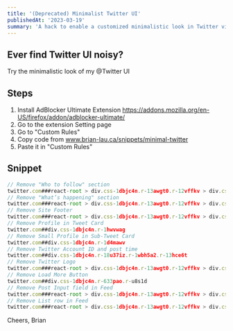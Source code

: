 ```yaml
---
title: '(Deprecated) Minimalist Twitter UI'
publishedAt: '2023-03-19'
summary: 'A hack to enable a customized minimalistic look in Twitter via AdBlocker Ultimate'
---
```


## Ever find Twitter UI noisy?

Try the minimalistic look of my @Twitter UI

## Steps
1. Install AdBlocker Ultimate Extension https://addons.mozilla.org/en-US/firefox/addon/adblocker-ultimate/
2. Go to the extension Setting page
3. Go to "Custom Rules"
4. Copy code from www.brian-lau.ca/snippets/minimal-twitter
5. Paste it in "Custom Rules"

## Snippet

```ts
// Remove "Who to follow" section
twitter.com###react-root > div.css-1dbjc4n.r-13awgt0.r-12vffkv > div.css-1dbjc4n.r-13awgt0.r-12vffkv > div.css-1dbjc4n.r-18u37iz.r-13qz1uu.r-417010:last-child > main.css-1dbjc4n.r-1habvwh.r-16y2uox.r-1wbh5a2:last-child > div.css-1dbjc4n.r-150rngu.r-16y2uox.r-1wbh5a2.r-rthrr5 > div.css-1dbjc4n.r-aqfbo4.r-16y2uox > div.css-1dbjc4n.r-1oszu61.r-1niwhzg.r-18u37iz.r-16y2uox.r-1wtj0ep.r-2llsf.r-13qz1uu > div.css-1dbjc4n.r-aqfbo4.r-zso239.r-1udh08x.r-1hycxz:last-child > div.css-1dbjc4n.r-1pi2tsx > div.css-1dbjc4n.r-1xcajam.r-ipm5af.r-1hycxz:last-child > div.css-1dbjc4n.r-1adg3ll > div.css-1dbjc4n > div.css-1dbjc4n.r-vacyoi.r-ttdzmv > div.css-1dbjc4n.r-g6ijar.r-74htps.r-1867qdf.r-1phboty.r-rs99b7.r-1ifxtd0.r-1udh08x:nth-child(4)
// Remove "What’s happening" section
twitter.com###react-root > div.css-1dbjc4n.r-13awgt0.r-12vffkv > div.css-1dbjc4n.r-13awgt0.r-12vffkv > div.css-1dbjc4n.r-18u37iz.r-13qz1uu.r-417010:last-child > main.css-1dbjc4n.r-1habvwh.r-16y2uox.r-1wbh5a2:last-child > div.css-1dbjc4n.r-150rngu.r-16y2uox.r-1wbh5a2.r-rthrr5 > div.css-1dbjc4n.r-aqfbo4.r-16y2uox > div.css-1dbjc4n.r-1oszu61.r-1niwhzg.r-18u37iz.r-16y2uox.r-1wtj0ep.r-2llsf.r-13qz1uu > div.css-1dbjc4n.r-aqfbo4.r-zso239.r-1udh08x.r-1hycxz:last-child > div.css-1dbjc4n.r-1pi2tsx > div.css-1dbjc4n.r-1xcajam.r-ipm5af.r-1hycxz:last-child > div.css-1dbjc4n.r-1adg3ll > div.css-1dbjc4n > div.css-1dbjc4n.r-vacyoi.r-ttdzmv > div.css-1dbjc4n.r-g6ijar.r-74htps.r-1867qdf.r-1phboty.r-rs99b7.r-1ifxtd0.r-1udh08x:nth-child(3)
// Remove Site Footer
twitter.com###react-root > div.css-1dbjc4n.r-13awgt0.r-12vffkv > div.css-1dbjc4n.r-13awgt0.r-12vffkv > div.css-1dbjc4n.r-18u37iz.r-13qz1uu.r-417010:last-child > main.css-1dbjc4n.r-1habvwh.r-16y2uox.r-1wbh5a2:last-child > div.css-1dbjc4n.r-150rngu.r-16y2uox.r-1wbh5a2.r-rthrr5 > div.css-1dbjc4n.r-aqfbo4.r-16y2uox > div.css-1dbjc4n.r-1oszu61.r-1niwhzg.r-18u37iz.r-16y2uox.r-1wtj0ep.r-2llsf.r-13qz1uu > div.css-1dbjc4n.r-aqfbo4.r-zso239.r-1udh08x.r-1hycxz:last-child > div.css-1dbjc4n.r-1pi2tsx > div.css-1dbjc4n.r-1xcajam.r-ipm5af.r-1hycxz:last-child > div.css-1dbjc4n.r-1adg3ll > div.css-1dbjc4n > div.css-1dbjc4n.r-vacyoi.r-ttdzmv > div.css-1dbjc4n.r-1niwhzg.r-18bvks7.r-1867qdf.r-1phboty.r-1yadl64.r-1ifxtd0.r-1udh08x:last-child > nav.css-1dbjc4n.r-18u37iz.r-1w6e6rj.r-ymttw5
// Remove Profile in Tweet Card
twitter.com##div.css-1dbjc4n.r-1hwvwag
// Remove Small Profile in Sub-Tweet Card
twitter.com##div.css-1dbjc4n.r-1d4mawv
// Remove Twitter Account ID and post time
twitter.com##div.css-1dbjc4n.r-18u37iz.r-1wbh5a2.r-13hce6t
// Remove Twitter Logo
twitter.com###react-root > div.css-1dbjc4n.r-13awgt0.r-12vffkv > div.css-1dbjc4n.r-13awgt0.r-12vffkv > div.css-1dbjc4n.r-18u37iz.r-13qz1uu.r-417010:last-child > header.css-1dbjc4n.r-obd0qt.r-16y2uox.r-lrvibr.r-1g40b8q:nth-child(3) > div.css-1dbjc4n.r-o96wvk > div.css-1dbjc4n.r-aqfbo4.r-1pi2tsx.r-1xcajam.r-ipm5af > div.css-1dbjc4n.r-1pi2tsx.r-1wtj0ep.r-1rnoaur.r-1pn2ns4.r-o96wvk > div.css-1dbjc4n.r-1habvwh:first-child > div.css-1dbjc4n.r-dnmrzs.r-1vvnge1:first-child > h1.css-4rbku5.css-1dbjc4n.r-1awozwy.r-1pz39u2.r-1loqt21.r-6koalj.r-16y2uox.r-1777fci.r-4wgw6l
// Remove Load More Button
twitter.com##div.css-1dbjc4n.r-633pao.r-u8s1d
// Remove Post Input field in Feed
twitter.com###react-root > div.css-1dbjc4n.r-13awgt0.r-12vffkv > div.css-1dbjc4n.r-13awgt0.r-12vffkv > div.css-1dbjc4n.r-18u37iz.r-13qz1uu.r-417010:last-child > main.css-1dbjc4n.r-1habvwh.r-16y2uox.r-1wbh5a2:last-child > div.css-1dbjc4n.r-150rngu.r-16y2uox.r-1wbh5a2.r-rthrr5 > div.css-1dbjc4n.r-aqfbo4.r-16y2uox > div.css-1dbjc4n.r-1oszu61.r-1niwhzg.r-18u37iz.r-16y2uox.r-1wtj0ep.r-2llsf.r-13qz1uu > div.css-1dbjc4n.r-yfoy6g.r-18bvks7.r-1ljd8xs.r-13l2t4g.r-1phboty.r-16y2uox.r-1jgb5lz.r-11wrixw.r-61z16t.r-1ye8kvj.r-13qz1uu.r-184en5c:first-child > div.css-1dbjc4n > div.css-1dbjc4n.r-yfoy6g.r-184en5c:nth-child(3) > div.css-1dbjc4n.r-iphfwy
// Remove List row in Feed
twitter.com###react-root > div.css-1dbjc4n.r-13awgt0.r-12vffkv > div.css-1dbjc4n.r-13awgt0.r-12vffkv > div.css-1dbjc4n.r-18u37iz.r-13qz1uu.r-417010:last-child > main.css-1dbjc4n.r-1habvwh.r-16y2uox.r-1wbh5a2:last-child > div.css-1dbjc4n.r-150rngu.r-16y2uox.r-1wbh5a2.r-rthrr5 > div.css-1dbjc4n.r-aqfbo4.r-16y2uox > div.css-1dbjc4n.r-1oszu61.r-1niwhzg.r-18u37iz.r-16y2uox.r-1wtj0ep.r-2llsf.r-13qz1uu > div.css-1dbjc4n.r-yfoy6g.r-18bvks7.r-1ljd8xs.r-13l2t4g.r-1phboty.r-16y2uox.r-1jgb5lz.r-11wrixw.r-61z16t.r-1ye8kvj.r-13qz1uu.r-184en5c:first-child > div.css-1dbjc4n > div.css-1dbjc4n.r-aqfbo4.r-gtdqiz.r-1gn8etr.r-1g40b8q:first-child > div.css-1dbjc4n.r-1e5uvyk.r-ii8lfi:first-child > div.css-1dbjc4n:last-child > nav.css-1dbjc4n.r-1awozwy.r-1ila09b.r-rull8r.r-qklmqi.r-18u37iz
```

Cheers,
Brian
